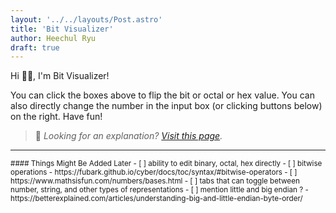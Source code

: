 ```yaml
---
layout: '../../layouts/Post.astro'
title: 'Bit Visualizer'
author: Heechul Ryu
draft: true
---
```


Hi 👋🏼, I'm Bit Visualizer!

<div class="not-prose">
  <TurboPersist turbo-id="number">
    <Number client:visible />
  </TurboPersist>
</div>

You can click the boxes above to flip the bit or octal or hex value.
You can also directly change the number in the input box (or clicking buttons below) on the right.
Have fun!

> 📝 _Looking for an explanation? [Visit this page](../posts/about-bit-visualizer)._

---

<small class="text-slate-600">
#### Things Might Be Added Later
- [ ] ability to edit binary, octal, hex directly
- [ ] bitwise operations - https://fubark.github.io/cyber/docs/toc/syntax/#bitwise-operators
- [ ] https://www.mathsisfun.com/numbers/bases.html
- [ ] tabs that can toggle between number, string, and other types of representations
- [ ] mention little and big endian ? - https://betterexplained.com/articles/understanding-big-and-little-endian-byte-order/
</small>
